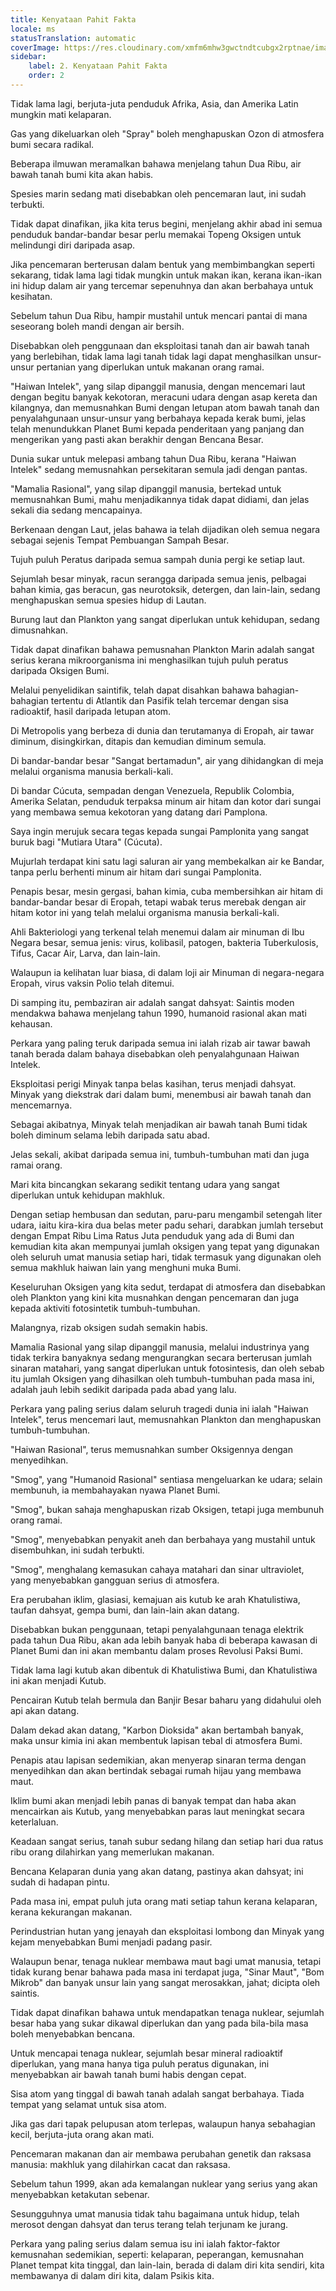 ```yaml
---
title: Kenyataan Pahit Fakta
locale: ms
statusTranslation: automatic
coverImage: https://res.cloudinary.com/xmfm6mhw3gwctndtcubgx2rptnae/image/upload/v1741354419/small_cover_la_gran_rebelion_28716e29d2.webp
sidebar:
    label: 2. Kenyataan Pahit Fakta
    order: 2
---
```

Tidak lama lagi, berjuta-juta penduduk Afrika, Asia, dan Amerika Latin mungkin mati kelaparan.

Gas yang dikeluarkan oleh "Spray" boleh menghapuskan Ozon di atmosfera bumi secara radikal.

Beberapa ilmuwan meramalkan bahawa menjelang tahun Dua Ribu, air bawah tanah bumi kita akan habis.

Spesies marin sedang mati disebabkan oleh pencemaran laut, ini sudah terbukti.

Tidak dapat dinafikan, jika kita terus begini, menjelang akhir abad ini semua penduduk bandar-bandar besar perlu memakai Topeng Oksigen untuk melindungi diri daripada asap.

Jika pencemaran berterusan dalam bentuk yang membimbangkan seperti sekarang, tidak lama lagi tidak mungkin untuk makan ikan, kerana ikan-ikan ini hidup dalam air yang tercemar sepenuhnya dan akan berbahaya untuk kesihatan.

Sebelum tahun Dua Ribu, hampir mustahil untuk mencari pantai di mana seseorang boleh mandi dengan air bersih.

Disebabkan oleh penggunaan dan eksploitasi tanah dan air bawah tanah yang berlebihan, tidak lama lagi tanah tidak lagi dapat menghasilkan unsur-unsur pertanian yang diperlukan untuk makanan orang ramai.

"Haiwan Intelek", yang silap dipanggil manusia, dengan mencemari laut dengan begitu banyak kekotoran, meracuni udara dengan asap kereta dan kilangnya, dan memusnahkan Bumi dengan letupan atom bawah tanah dan penyalahgunaan unsur-unsur yang berbahaya kepada kerak bumi, jelas telah menundukkan Planet Bumi kepada penderitaan yang panjang dan mengerikan yang pasti akan berakhir dengan Bencana Besar.

Dunia sukar untuk melepasi ambang tahun Dua Ribu, kerana "Haiwan Intelek" sedang memusnahkan persekitaran semula jadi dengan pantas.

"Mamalia Rasional", yang silap dipanggil manusia, bertekad untuk memusnahkan Bumi, mahu menjadikannya tidak dapat didiami, dan jelas sekali dia sedang mencapainya.

Berkenaan dengan Laut, jelas bahawa ia telah dijadikan oleh semua negara sebagai sejenis Tempat Pembuangan Sampah Besar.

Tujuh puluh Peratus daripada semua sampah dunia pergi ke setiap laut.

Sejumlah besar minyak, racun serangga daripada semua jenis, pelbagai bahan kimia, gas beracun, gas neurotoksik, detergen, dan lain-lain, sedang menghapuskan semua spesies hidup di Lautan.

Burung laut dan Plankton yang sangat diperlukan untuk kehidupan, sedang dimusnahkan.

Tidak dapat dinafikan bahawa pemusnahan Plankton Marin adalah sangat serius kerana mikroorganisma ini menghasilkan tujuh puluh peratus daripada Oksigen Bumi.

Melalui penyelidikan saintifik, telah dapat disahkan bahawa bahagian-bahagian tertentu di Atlantik dan Pasifik telah tercemar dengan sisa radioaktif, hasil daripada letupan atom.

Di Metropolis yang berbeza di dunia dan terutamanya di Eropah, air tawar diminum, disingkirkan, ditapis dan kemudian diminum semula.

Di bandar-bandar besar "Sangat bertamadun", air yang dihidangkan di meja melalui organisma manusia berkali-kali.

Di bandar Cúcuta, sempadan dengan Venezuela, Republik Colombia, Amerika Selatan, penduduk terpaksa minum air hitam dan kotor dari sungai yang membawa semua kekotoran yang datang dari Pamplona.

Saya ingin merujuk secara tegas kepada sungai Pamplonita yang sangat buruk bagi "Mutiara Utara" (Cúcuta).

Mujurlah terdapat kini satu lagi saluran air yang membekalkan air ke Bandar, tanpa perlu berhenti minum air hitam dari sungai Pamplonita.

Penapis besar, mesin gergasi, bahan kimia, cuba membersihkan air hitam di bandar-bandar besar di Eropah, tetapi wabak terus merebak dengan air hitam kotor ini yang telah melalui organisma manusia berkali-kali.

Ahli Bakteriologi yang terkenal telah menemui dalam air minuman di Ibu Negara besar, semua jenis: virus, kolibasil, patogen, bakteria Tuberkulosis, Tifus, Cacar Air, Larva, dan lain-lain.

Walaupun ia kelihatan luar biasa, di dalam loji air Minuman di negara-negara Eropah, virus vaksin Polio telah ditemui.

Di samping itu, pembaziran air adalah sangat dahsyat: Saintis moden mendakwa bahawa menjelang tahun 1990, humanoid rasional akan mati kehausan.

Perkara yang paling teruk daripada semua ini ialah rizab air tawar bawah tanah berada dalam bahaya disebabkan oleh penyalahgunaan Haiwan Intelek.

Eksploitasi perigi Minyak tanpa belas kasihan, terus menjadi dahsyat. Minyak yang diekstrak dari dalam bumi, menembusi air bawah tanah dan mencemarnya.

Sebagai akibatnya, Minyak telah menjadikan air bawah tanah Bumi tidak boleh diminum selama lebih daripada satu abad.

Jelas sekali, akibat daripada semua ini, tumbuh-tumbuhan mati dan juga ramai orang.

Mari kita bincangkan sekarang sedikit tentang udara yang sangat diperlukan untuk kehidupan makhluk.

Dengan setiap hembusan dan sedutan, paru-paru mengambil setengah liter udara, iaitu kira-kira dua belas meter padu sehari, darabkan jumlah tersebut dengan Empat Ribu Lima Ratus Juta penduduk yang ada di Bumi dan kemudian kita akan mempunyai jumlah oksigen yang tepat yang digunakan oleh seluruh umat manusia setiap hari, tidak termasuk yang digunakan oleh semua makhluk haiwan lain yang menghuni muka Bumi.

Keseluruhan Oksigen yang kita sedut, terdapat di atmosfera dan disebabkan oleh Plankton yang kini kita musnahkan dengan pencemaran dan juga kepada aktiviti fotosintetik tumbuh-tumbuhan.

Malangnya, rizab oksigen sudah semakin habis.

Mamalia Rasional yang silap dipanggil manusia, melalui industrinya yang tidak terkira banyaknya sedang mengurangkan secara berterusan jumlah sinaran matahari, yang sangat diperlukan untuk fotosintesis, dan oleh sebab itu jumlah Oksigen yang dihasilkan oleh tumbuh-tumbuhan pada masa ini, adalah jauh lebih sedikit daripada pada abad yang lalu.

Perkara yang paling serius dalam seluruh tragedi dunia ini ialah "Haiwan Intelek", terus mencemari laut, memusnahkan Plankton dan menghapuskan tumbuh-tumbuhan.

"Haiwan Rasional", terus memusnahkan sumber Oksigennya dengan menyedihkan.

"Smog", yang "Humanoid Rasional" sentiasa mengeluarkan ke udara; selain membunuh, ia membahayakan nyawa Planet Bumi.

"Smog", bukan sahaja menghapuskan rizab Oksigen, tetapi juga membunuh orang ramai.

"Smog", menyebabkan penyakit aneh dan berbahaya yang mustahil untuk disembuhkan, ini sudah terbukti.

"Smog", menghalang kemasukan cahaya matahari dan sinar ultraviolet, yang menyebabkan gangguan serius di atmosfera.

Era perubahan iklim, glasiasi, kemajuan ais kutub ke arah Khatulistiwa, taufan dahsyat, gempa bumi, dan lain-lain akan datang.

Disebabkan bukan penggunaan, tetapi penyalahgunaan tenaga elektrik pada tahun Dua Ribu, akan ada lebih banyak haba di beberapa kawasan di Planet Bumi dan ini akan membantu dalam proses Revolusi Paksi Bumi.

Tidak lama lagi kutub akan dibentuk di Khatulistiwa Bumi, dan Khatulistiwa ini akan menjadi Kutub.

Pencairan Kutub telah bermula dan Banjir Besar baharu yang didahului oleh api akan datang.

Dalam dekad akan datang, "Karbon Dioksida" akan bertambah banyak, maka unsur kimia ini akan membentuk lapisan tebal di atmosfera Bumi.

Penapis atau lapisan sedemikian, akan menyerap sinaran terma dengan menyedihkan dan akan bertindak sebagai rumah hijau yang membawa maut.

Iklim bumi akan menjadi lebih panas di banyak tempat dan haba akan mencairkan ais Kutub, yang menyebabkan paras laut meningkat secara keterlaluan.

Keadaan sangat serius, tanah subur sedang hilang dan setiap hari dua ratus ribu orang dilahirkan yang memerlukan makanan.

Bencana Kelaparan dunia yang akan datang, pastinya akan dahsyat; ini sudah di hadapan pintu.

Pada masa ini, empat puluh juta orang mati setiap tahun kerana kelaparan, kerana kekurangan makanan.

Perindustrian hutan yang jenayah dan eksploitasi lombong dan Minyak yang kejam menyebabkan Bumi menjadi padang pasir.

Walaupun benar, tenaga nuklear membawa maut bagi umat manusia, tetapi tidak kurang benar bahawa pada masa ini terdapat juga, "Sinar Maut", "Bom Mikrob" dan banyak unsur lain yang sangat merosakkan, jahat; dicipta oleh saintis.

Tidak dapat dinafikan bahawa untuk mendapatkan tenaga nuklear, sejumlah besar haba yang sukar dikawal diperlukan dan yang pada bila-bila masa boleh menyebabkan bencana.

Untuk mencapai tenaga nuklear, sejumlah besar mineral radioaktif diperlukan, yang mana hanya tiga puluh peratus digunakan, ini menyebabkan air bawah tanah bumi habis dengan cepat.

Sisa atom yang tinggal di bawah tanah adalah sangat berbahaya. Tiada tempat yang selamat untuk sisa atom.

Jika gas dari tapak pelupusan atom terlepas, walaupun hanya sebahagian kecil, berjuta-juta orang akan mati.

Pencemaran makanan dan air membawa perubahan genetik dan raksasa manusia: makhluk yang dilahirkan cacat dan raksasa.

Sebelum tahun 1999, akan ada kemalangan nuklear yang serius yang akan menyebabkan ketakutan sebenar.

Sesungguhnya umat manusia tidak tahu bagaimana untuk hidup, telah merosot dengan dahsyat dan terus terang telah terjunam ke jurang.

Perkara yang paling serius dalam semua isu ini ialah faktor-faktor kemusnahan sedemikian, seperti: kelaparan, peperangan, kemusnahan Planet tempat kita tinggal, dan lain-lain, berada di dalam diri kita sendiri, kita membawanya di dalam diri kita, dalam Psikis kita.

